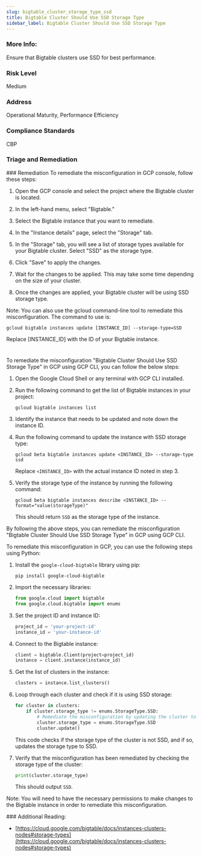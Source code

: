 ```yaml
---
slug: bigtable_cluster_storage_type_ssd
title: Bigtable Cluster Should Use SSD Storage Type
sidebar_label: Bigtable Cluster Should Use SSD Storage Type
---
```


### More Info:

Ensure that Bigtable clusters use SSD for best performance.

### Risk Level

Medium

### Address

Operational Maturity, Performance Efficiency

### Compliance Standards

CBP


### Triage and Remediation
<Tabs>
<Tab title='Remediation'>
### Remediation

<AccordionGroup>
<Accordion title='Using Console' defaultOpen='true'>
To remediate the misconfiguration in GCP console, follow these steps:

1. Open the GCP console and select the project where the Bigtable cluster is located.

2. In the left-hand menu, select "Bigtable."

3. Select the Bigtable instance that you want to remediate.

4. In the "Instance details" page, select the "Storage" tab.

5. In the "Storage" tab, you will see a list of storage types available for your Bigtable cluster. Select "SSD" as the storage type.

6. Click "Save" to apply the changes.

7. Wait for the changes to be applied. This may take some time depending on the size of your cluster.

8. Once the changes are applied, your Bigtable cluster will be using SSD storage type.

Note: You can also use the gcloud command-line tool to remediate this misconfiguration. The command to use is:

```
gcloud bigtable instances update [INSTANCE_ID] --storage-type=SSD
```

Replace [INSTANCE_ID] with the ID of your Bigtable instance.

#
</Accordion>

<Accordion title='Using CLI'>
To remediate the misconfiguration "Bigtable Cluster Should Use SSD Storage Type" in GCP using GCP CLI, you can follow the below steps:

1. Open the Google Cloud Shell or any terminal with GCP CLI installed.

2. Run the following command to get the list of Bigtable instances in your project:

   ```
   gcloud bigtable instances list
   ```

3. Identify the instance that needs to be updated and note down the instance ID.

4. Run the following command to update the instance with SSD storage type:

   ```
   gcloud beta bigtable instances update <INSTANCE_ID> --storage-type ssd
   ```

   Replace `<INSTANCE_ID>` with the actual instance ID noted in step 3.

5. Verify the storage type of the instance by running the following command:

   ```
   gcloud beta bigtable instances describe <INSTANCE_ID> --format="value(storageType)"
   ```

   This should return `SSD` as the storage type of the instance.

By following the above steps, you can remediate the misconfiguration "Bigtable Cluster Should Use SSD Storage Type" in GCP using GCP CLI.
</Accordion>

<Accordion title='Using Python'>
To remediate this misconfiguration in GCP, you can use the following steps using Python:

1. Install the `google-cloud-bigtable` library using pip:

   ```
   pip install google-cloud-bigtable
   ```

2. Import the necessary libraries:

   ```python
   from google.cloud import bigtable
   from google.cloud.bigtable import enums
   ```

3. Set the project ID and instance ID:

   ```python
   project_id = 'your-project-id'
   instance_id = 'your-instance-id'
   ```

4. Connect to the Bigtable instance:

   ```python
   client = bigtable.Client(project=project_id)
   instance = client.instance(instance_id)
   ```

5. Get the list of clusters in the instance:

   ```python
   clusters = instance.list_clusters()
   ```

6. Loop through each cluster and check if it is using SSD storage:

   ```python
   for cluster in clusters:
       if cluster.storage_type != enums.StorageType.SSD:
           # Remediate the misconfiguration by updating the cluster to use SSD storage
           cluster.storage_type = enums.StorageType.SSD
           cluster.update()
   ```

   This code checks if the storage type of the cluster is not SSD, and if so, updates the storage type to SSD.

7. Verify that the misconfiguration has been remediated by checking the storage type of the cluster:

   ```python
   print(cluster.storage_type)
   ```

   This should output `SSD`.

Note: You will need to have the necessary permissions to make changes to the Bigtable instance in order to remediate this misconfiguration.
</Accordion>

</AccordionGroup>
</Tab>
</Tabs>
### Additional Reading:

- [https://cloud.google.com/bigtable/docs/instances-clusters-nodes#storage-types](https://cloud.google.com/bigtable/docs/instances-clusters-nodes#storage-types) 

